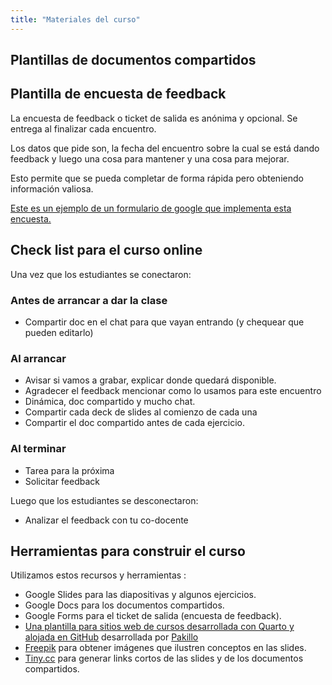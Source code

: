 ```yaml
---
title: "Materiales del curso"
---
```


## Plantillas de documentos compartidos

## Plantilla de encuesta de feedback

La encuesta de feedback o ticket de salida es anónima y opcional.  Se entrega al finalizar cada encuentro.

Los datos que pide son, la fecha del encuentro sobre la cual se está dando feedback y luego una cosa para mantener y una cosa para mejorar.

Esto permite que se pueda completar de forma rápida pero obteniendo información valiosa.

[Este es un ejemplo de un formulario de google que implementa esta encuesta.](https://forms.gle/pipVLjZWsLeX7cMJ6) 

## Check list para el curso online

Una vez que los estudiantes se conectaron:

### Antes de arrancar a dar la clase
* Compartir doc en el chat para que vayan entrando (y chequear que pueden editarlo)

### Al arrancar

* Avisar si vamos a grabar, explicar donde quedará disponible.
* Agradecer el feedback mencionar como lo usamos para este encuentro
* Dinámica, doc compartido y mucho chat. 
* Compartir cada deck de slides al comienzo de cada una
* Compartir el doc compartido antes de cada ejercicio.

### Al terminar

* Tarea para la próxima
* Solicitar feedback

Luego que los estudiantes se desconectaron: 

* Analizar el feedback con tu co-docente 


## Herramientas para construir el curso

Utilizamos estos recursos y herramientas :

* Google Slides para las diapositivas y algunos ejercicios.
* Google Docs para los documentos compartidos.
* Google Forms para el ticket de salida (encuesta de feedback).
* [Una plantilla para sitios web de cursos desarrollada con Quarto y alojada en GitHub](https://github.com/Pakillo/quarto-course-website-template) desarrollada por [Pakillo](https://github.com/Pakillo/)
* [Freepik](https://www.freepik.com/) para obtener imágenes que ilustren conceptos en las slides.
* [Tiny.cc](https://www.tiny.cc/) para generar links cortos de las slides y de los documentos compartidos.




